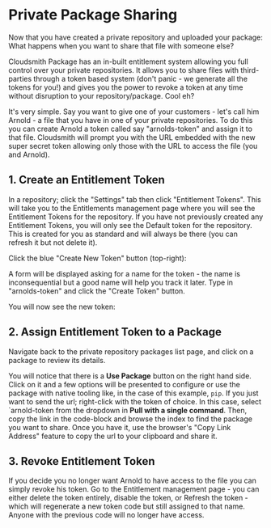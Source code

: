 

# Private Package Sharing

Now that you have created a private repository and uploaded your package: What happens when you want to share that file with someone else?

Cloudsmith Package has an in-built entitlement system allowing you full control over your private repositories. It allows you to share files with third-parties through a token based system (don't panic - we generate all the tokens for you!) and gives you the power to revoke a token at any time without disruption to your repository/package. Cool eh?

It's very simple. Say you want to give one of your customers - let's call him Arnold - a file that you have in one of your private repositories. To do this you can create Arnold a token called say "arnolds-token" and assign it to that file. Cloudsmith will prompt you with the URL embedded with the new super secret token allowing only those with the URL to access the file (you and Arnold).

## 1. Create an Entitlement Token

In a repository; click the "Settings" tab then click "Entitlement Tokens". This will take you to the Entitlements management page where you will see the Entitlement Tokens for the repository. If you have not previously created any Entitlement Tokens, you will only see the Default token for the repository. This is created for you as standard and will always be there (you can refresh it but not delete it).

Click the blue "Create New Token" button (top-right): 

<BlockImage src={imged522fd6ab43d9abced7a801732c40c9a29869e465c20ea305d13e9ec0a5dd59_create_entitlement_token_button} alt=""></BlockImage>

A form will be displayed asking for a name for the token - the name is inconsequential but a good name will help you track it later. Type in "arnolds-token" and click the "Create Token" button. 

<BlockImage src={img10943100632c8efccde4ea5173b8900f22b275ff3b58a913658956becc40446e_create_token_form} alt="Create Entitlement Token Form"></BlockImage>

You will now see the new token:

<BlockImage src={imgd78b6589d3fc9dc9251e98f23bfb4cbc80d051037072be4a427403160189ed5f_create_token_complete} alt="Entitlement Token List"></BlockImage>

## 2. Assign Entitlement Token to a Package

Navigate back to the private repository packages list page, and click on a package to review its details.

You will notice that there is a **Use Package** button on the right hand side. Click on it and a few options will be presented to configure or use the package with native tooling like, in the case of this example, `pip`. If you just want to send the url; right-click with the token of choice. In this case, select `arnold-token from the dropdown in **Pull with a single command**. Then, copy the link in the code-block and browse the index to find the package you want to share. Once you have it, use the browser's "Copy Link Address" feature to copy the url to your clipboard and share it.

<BlockImage src={imga9ed4b8_download_select_token_detail_page} alt=""></BlockImage>

## 3. Revoke Entitlement Token

If you decide you no longer want Arnold to have access to the file you can simply revoke his token. Go to the Entitlement management page - you can either delete the token entirely, disable the token, or Refresh the token - which will regenerate a new token code but still assigned to that name. Anyone with the previous code will no longer have access.
